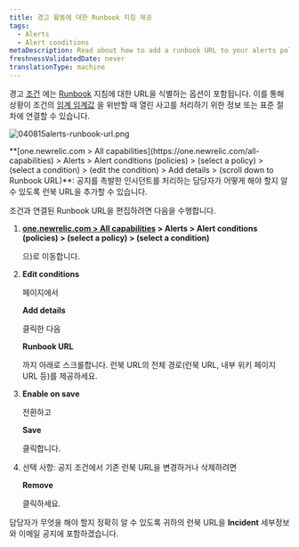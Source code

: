 ```yaml
---
title: 경고 활동에 대한 Runbook 지침 제공
tags:
  - Alerts
  - Alert conditions
metaDescription: Read about how to add a runbook URL to your alerts policy condtion.
freshnessValidatedDate: never
translationType: machine
---
```



경고 [조건](/docs/alerts/new-relic-alerts-beta/configuring-alert-policies/define-alert-conditions) 에는 [Runbook](/docs/using-new-relic/welcome-new-relic/get-started/glossary#alert-runbook) 지침에 대한 URL을 식별하는 옵션이 포함됩니다. 이를 통해 상황이 조건의 [임계 임계값](/docs/alerts/new-relic-alerts-beta/configuring-alert-policies/define-thresholds-trigger-alert) 을 위반할 때 열린 사고를 처리하기 위한 정보 또는 표준 절차에 연결할 수 있습니다.

<img
  title="040815alerts-runbook-url.png"
  alt="040815alerts-runbook-url.png"
  src={accountsAlertsRunbook}
/>

<figcaption>
  <DoNotTranslate>**[one.newrelic.com > All capabilities](https://one.newrelic.com/all-capabilities) > Alerts > Alert conditions (policies) > (select a policy) > (select a condition) > (edit the condition) > Add details > (scroll down to Runbook URL)**</DoNotTranslate>: 공지를 촉발한 인시던트를 처리하는 담당자가 어떻게 해야 할지 알 수 있도록 런북 URL을 추가할 수 있습니다.
</figcaption>

조건과 연결된 Runbook URL을 편집하려면 다음을 수행합니다.

1. <DoNotTranslate>**[one.newrelic.com > All capabilities](https://one.newrelic.com/all-capabilities) > Alerts > Alert conditions (policies) > (select a policy) > (select a condition)**</DoNotTranslate>

   으)로 이동합니다.

2. <DoNotTranslate>**Edit conditions**</DoNotTranslate>

   페이지에서

   <DoNotTranslate>**Add details**</DoNotTranslate>

   클릭한 다음

   <DoNotTranslate>**Runbook URL**</DoNotTranslate>

   까지 아래로 스크롤합니다. 런북 URL의 전체 경로(런북 URL, 내부 위키 페이지 URL 등)를 제공하세요.

3. <DoNotTranslate>**Enable on save**</DoNotTranslate>

   전환하고

   <DoNotTranslate>**Save**</DoNotTranslate>

   클릭합니다.

4. 선택 사항: 공지 조건에서 기존 런북 URL을 변경하거나 삭제하려면

   <DoNotTranslate>**Remove**</DoNotTranslate>

   클릭하세요.

담당자가 무엇을 해야 할지 정확히 알 수 있도록 귀하의 런북 URL을 <DoNotTranslate>**Incident**</DoNotTranslate> 세부정보와 이메일 공지에 포함하겠습니다.